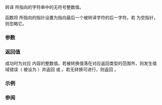 {{cpp/title|strtoul|strtoull}}
{{cpp/string/byte/navbar}}
{{dcl begin}}
{{dcl header|cstdlib}}
{{dcl|num=1|
unsigned long      strtoul ( const char* str, char** str_end, int base );
}}
{{dcl|since=c++11|num=2|
unsigned long long strtoull( const char* str, char** str_end, int base );
}}
{{dcl end}}

转译 {{c|str}} 所指向的字符串中的无符号整数值。

{{cpp/string/cvt str2int base|base=base|u=true}}

函数将 {{c|str_end}} 所指向的指针设置为指向最后一个被转译字符的后一字符。若 {{c|str_end}} 为空指针，则忽略它。

===参数===
{{par begin}}
{{par|str|指向要被转译的空终止字符串的指针}}
{{par|str_end|指向指向字符的指针的指针。}}
{{par|base|被转译整数值的''底''}}
{{par end}}

===返回值===
成功时为对应 {{c|str}} 内容的整数值。若被转换值落在对应返回类型的范围外，则发生值域错误（{{lc|errno}} 被设为 {{tt|ERANGE}}）并返回 {{lc|ULONG_MAX}} 或 {{lc|ULLONG_MAX}}。若无转换可进行，则返回 {{c|0}}。

===示例===
{{example
|code=
#include &lt;cstdlib&gt;
#include &lt;errno.h&gt;
#include &lt;iostream&gt;
#include &lt;string&gt;

int main()
{
    const char* p = "10 200000000000000000000000000000 30 -40";
    char* end = nullptr;
    std::cout &lt;&lt; "解析 '" &lt;&lt; p &lt;&lt; "':\n";
    for (unsigned long i = std::strtoul(p, &amp;end, 10);
         p != end;
         i = std::strtoul(p, &amp;end, 10))
    {
        std::cout &lt;&lt; "'" &lt;&lt; std::string(p, end-p) &lt;&lt; "' -&gt; ";
        p = end;
        if (errno == ERANGE)
        {
            errno = 0;
            std::cout &lt;&lt; "值域错误, 得到 ";
        }
        std::cout &lt;&lt; i &lt;&lt; '\n';
    }
    std::cout &lt;&lt; "循环后 p 指向 '" &lt;&lt; p &lt;&lt; "'\n";
}
|p=true
|output=
解析 '10 200000000000000000000000000000 30 -40':
'10' -&gt; 10
' 200000000000000000000000000000' -&gt; 值域错误, 得到 18446744073709551615
' 30' -&gt; 30
' -40' -&gt; 18446744073709551576
循环后 p 指向 ' - 42'
}}

===参阅===
{{dsc begin}}
{{dsc inc|cpp/string/basic_string/dsc stoul}}
{{dsc inc|cpp/string/byte/dsc strtol}}
{{dsc inc|cpp/string/byte/dsc strtoimax}}
{{dsc inc|cpp/string/wide/dsc wcstoul}}
{{dsc inc|cpp/string/byte/dsc strtof}}
{{dsc inc|cpp/utility/dsc from_chars}}
{{dsc inc|cpp/string/byte/dsc atoi}}
{{dsc see c|c/string/byte/strtoul|strtoul|strtoull}}
{{dsc end}}

{{langlinks|de|en|es|fr|it|ja|pt|ru}}